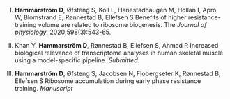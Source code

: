 I.  **Hammarstr&ouml;m D**, &Oslash;fsteng S, Koll L, Hanestadhaugen M, Hollan I, Apr&oacute; W, Blomstrand E, R&oslash;nnestad B, Ellefsen S  Benefits of higher resistance-training volume are related to ribosome biogenesis. The *Journal of physiology*. 2020;598(3):543-65.

II. Khan Y, **Hammarstr&ouml;m D**, R&oslash;nnestad B, Ellefsen S, Ahmad R Increased biological relevance of transcriptome analyses in human skeletal muscle using a model-specific pipeline. *Submitted.* 

III. **Hammarstr&ouml;m D**, &Oslash;fsteng S, Jacobsen N, Flobergseter K, R&oslash;nnestad B, Ellefsen S Ribosome accumulation during early phase resistance training. *Manuscript*
<!--
IV. **Hammarstr&ouml;m D**, Ellefsen S. generefer: A R package for unbiased selection of reference genes for qPCR in repeated measures designs. *Manuscript* -->

